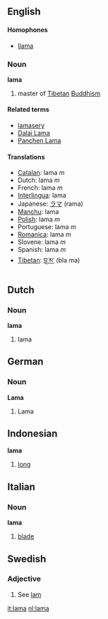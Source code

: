 ==English==
==== Homophones ====
*[[llama]]
=== Noun ===
{{wikipedia}}
'''lama'''
#master of [[Tibetan]] [[Buddhism]]
==== Related terms ====
*[[lamasery]]
*[[Dalai Lama]]
*[[Panchen Lama]]

==== Translations ====
*[[Catalan]]: lama ''m''
*Dutch: lama ''m''
*French: lama ''m''
*[[Interlingua]]: lama
*Japanese: [[ラマ]] (rama)
*[[Manchu]]: lama
*[[Polish]]: lama ''m''
*Portuguese: lama ''m''
*[[Romanica]]: lama ''m''
*Slovene: lama ''m''
*Spanish: lama ''m''
*[[Tibetan]]: [[བླ་མ་]] (bla ma)


== Dutch ==
=== Noun ===
'''lama'''

#lama

== German ==
=== Noun ===
'''Lama'''

#Lama


==Indonesian==
'''lama'''

# [[long]]

== Italian ==
=== Noun ===
'''lama'''

#[[blade]]

==Swedish==
===Adjective===

#See [[lam#Swedish|lam]]

[[it:lama]]
[[nl:lama]]